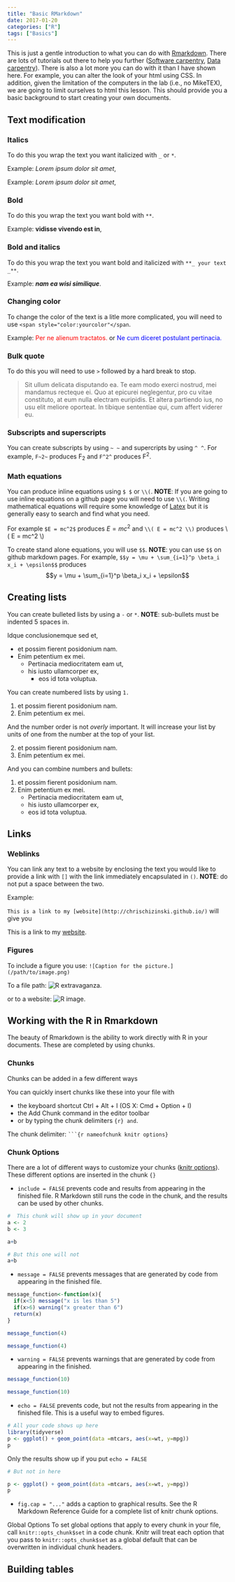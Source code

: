 ```yaml
---
title: "Basic RMarkdown"
date: 2017-01-20
categories: ["R"]
tags: ["Basics"]
---
```


This is just a gentle introduction to what you can do with [Rmarkdown](http://rmarkdown.rstudio.com/lesson-1.html).  There are lots of tutorials out there to help you further ([Software carpentry](http://swcarpentry.github.io/r-novice-gapminder/15-knitr-markdown/), [Data carpentry](http://www.datacarpentry.org/semester-biology/materials/knitr/)).  There is also a lot more you can do with it than  I have shown here.  For example, you can  alter the look of your html using CSS.  In addition, given the limitation of the computers in the lab (i.e., no MikeTEX), we are going to limit ourselves to html this lesson.  This should provide you a basic background to start creating your own documents. 


## Text modification

### Italics 
To do this you wrap the text you want italicized with `_` or `*`.  

Example:  _Lorem ipsum dolor sit amet_,

Example:  *Lorem ipsum dolor sit amet*,

### Bold

To do this you wrap the text you want bold with `**`.

Example:  **vidisse vivendo est in**, 

### Bold and italics

To do this you wrap the text you want bold and italicized with `**_ your text _**`.

Example:  **_nam ea wisi similique_**. 

### Changing color 

To change the color of the text is a litle more complicated, you will need to use `<span style="color:yourcolor"</span `.

Example: <span style="color:red">Per ne alienum tractatos.</span> or <span style="color:blue">Ne cum diceret postulant pertinacia.</span> 

### Bulk quote

To do this you will need to use `>` followed by a hard break to stop.

> Sit ullum delicata disputando ea. Te eam modo exerci nostrud, mei mandamus recteque ei. Quo at epicurei neglegentur, pro cu vitae constituto, at eum nulla electram euripidis. Et altera partiendo ius, no usu elit meliore oporteat. In tibique sententiae qui, cum affert viderer eu. 

### Subscripts and superscripts

You can create subscripts by using `~ ~` and supercripts by using `^ ^`.  For example,
`F~2~` produces F~2~ and `F^2^` produces F^2^.

### Math equations

You can produce inline equations using `$ $` or `\\(`.  **NOTE**:  If you are going to use inline equations on a github page you will need to use `\\(`.  Writing mathematical equations will require some knowledge of [Latex](https://oeis.org/wiki/List_of_LaTeX_mathematical_symbols) but it is generally easy to search and find what you need.  

For example `$E = mc^2$` produces $E = mc^2$ and `\\( E = mc^2 \\)` produces \\( E = mc^2 \\)

To create stand alone equations, you will use `$$`. **NOTE**:  you can use `$$` on github markdown pages.  For example, `$$y = \mu + \sum_{i=1}^p \beta_i x_i + \epsilon$$` produces $$y = \mu + \sum_{i=1}^p \beta_i x_i + \epsilon$$

## Creating lists

You can create bulleted lists by using a `-` or `*`.  **NOTE**: sub-bullets must be indented 5 spaces in.  

Idque conclusionemque sed et,

* et possim fierent posidonium nam. 
- Enim petentium ex mei. 
    - Pertinacia mediocritatem eam ut, 
    - his iusto ullamcorper ex, 
         - eos id tota voluptua. 

You can create numbered lists by using  `1.` 

1. et possim fierent posidonium nam. 
2. Enim petentium ex mei. 

And the number order is not *overly* important.  It will increase your list by units of one from the number at the top of your list.  

2. et possim fierent posidonium nam. 
1. Enim petentium ex mei. 

And you can combine numbers and bullets:

1. et possim fierent posidonium nam. 
2. Enim petentium ex mei. 
    - Pertinacia mediocritatem eam ut, 
    - his iusto ullamcorper ex, 
    - eos id tota voluptua. 


## Links

### Weblinks

You can link any text to a website by enclosing the text you would like to provide a link with `[]` with the link immediately encapsulated in `()`.  **NOTE**:  do not put a space between the two. 

Example: 

`This is a link to my [website](http://chrischizinski.github.io/)` will give you

This is a link to my [website](http://chrischizinski.github.io/).

### Figures 

To include a figure you use:  `![Caption for the picture.](/path/to/image.png)` 

To a file path:  ![R extravaganza.](/Users/cchizinski2/Desktop/Rmd/_figs/Rextravaganza.png) 

or to a website: ![R image.](https://www.r-project.org/Rlogo.png)

## Working with the R in Rmarkdown

The beauty of Rmarkdown is  the ability to work directly with R in your documents.  These are completed by using chunks.  

### Chunks

Chunks can be added in a few different ways

You can quickly insert chunks like these into your file with

- the keyboard shortcut Ctrl + Alt + I (OS X: Cmd + Option + I)
- the Add Chunk  command in the editor toolbar
- or by typing the chunk delimiters ```{r} and ```.

The chunk delimiter: ` ```{r nameofchunk knitr options}`

### Chunk Options
There are a lot of different ways to customize your chunks ([knitr options](https://yihui.name/knitr/options/)). These different options are inserted in the chunk `{}`

- `include = FALSE` prevents code and results from appearing in the finished file. R Markdown still runs the code in the chunk, and the results can be used by other chunks.

```r
#  This chunk will show up in your document
a <- 2
b <- 3

a+b
```

```r
# But this one will not
a+b
```

- `message = FALSE` prevents messages that are generated by code from appearing in the finished file.

```r
message_function<-function(x){
  if(x<5) message("x is les than 5")
  if(x>6) warning("x greater than 6")
  return(x)
}

message_function(4)
```

```r
message_function(4)
```

- `warning = FALSE` prevents warnings that are generated by code from appearing in the finished.

```r
message_function(10)
```

```r
message_function(10)
```


- `echo = FALSE` prevents code, but not the results from appearing in the finished file. This is a useful way to embed figures.

```r
# All your code shows up here
library(tidyverse)
p <- ggplot() + geom_point(data =mtcars, aes(x=wt, y=mpg))
p

```

Only the results show up if you put `echo = FALSE`

```r
# But not in here

p <- ggplot() + geom_point(data =mtcars, aes(x=wt, y=mpg))
p
```



- `fig.cap = "..."` adds a caption to graphical results.
See the R Markdown Reference Guide for a complete list of knitr chunk options.

Global Options
To set global options that apply to every chunk in your file, call `knitr::opts_chunk$set` in a code chunk. Knitr will treat each option that you pass to `knitr::opts_chunk$set` as a global default that can be overwritten in individual chunk headers.

## Building tables 




